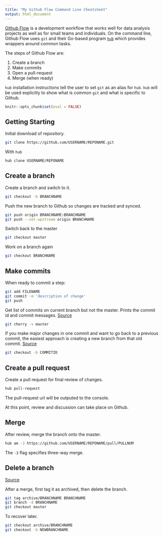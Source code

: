 ```yaml
---
title: "My Github Flow Command Line Cheatsheet"
output: html_document
---
```


[Github Flow](https://guides.github.com/introduction/flow/) is a development workflow that works well for data analysis projects as well as for small teams and individuals. On the command line, Github Flow uses `git` and their Go-based program [`hub`](https://hub.github.com/) which provides wrappers around common tasks.

The steps of Github Flow are:

1. Create a branch
1. Make commits
1. Open a pull-request
1. Merge (when ready)

`hub` installation instructions tell the user to set `git` as an alias for `hub`. `hub` will be used explicitly to show what is common `git` and what is specific to Github.

```r
knitr::opts_chunk$set(eval = FALSE)
```

## Getting Starting 

Initial download of repository.

```bash
git clone https://github.com/USERNAME/REPONAME.git
```

With `hub`

```bash
hub clone USERNAME/REPONAME
```

## Create a branch

Create a branch and switch to it.

```bash
git checkout -b BRANCHNAME
```

Push the new branch to Github so changes are tracked and synced.

```bash
git push origin BRANCHNAME:BRANCHNAME
git push --set-upstream origin BRANCHNAME
```

Switch back to the master

```bash
git checkout master
```

Work on a branch again

```bash
git checkout BRANCHNAME
```

## Make commits

When ready to commit a step:

```bash
git add FILENAME
git commit -m 'description of change'
git push
```

Get list of commits on current branch but not the master. Prints the commit id and commit messages. [Source](https://stackoverflow.com/a/24668421)

```bash
git cherry -v master
```

If you make major changes in one commit and want to go back to a previous commit, the easiest approach is creating a new branch from that old commit. [Source](https://stackoverflow.com/a/4114122)

```bash
git checkout -b COMMITID
```

## Create a pull request

Create a pull request for final review of changes.

```bash
hub pull-request
```

The pull-request url will be outputed to the console.

At this point, review and discussion can take place on Github.

## Merge

After review, merge the branch onto the master.

```bash
hub am -3 https://github.com/USERNAME/REPONAME/pull/PULLNUM
```

The `-3` flag specifies three-way merge.

## Delete a branch
[Source](https://stackoverflow.com/a/35738879)

After a merge, first tag it as archived, then delete the branch.

```bash
git tag archive/BRANCHNAME BRANCHNAME
git branch -d BRANCHNAME
git checkout master
```

To recover later.

```bash
git checkout archive/BRANCHNAME
git checkout -b NEWBRANCHNAME
```
